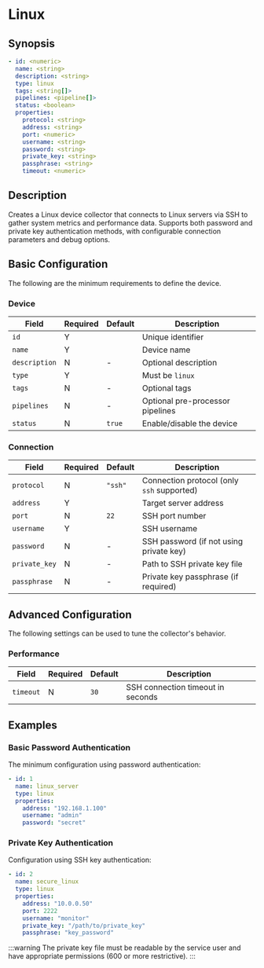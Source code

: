# Linux

## Synopsis

```yaml
- id: <numeric>
  name: <string>
  description: <string>
  type: linux
  tags: <string[]>
  pipelines: <pipeline[]>
  status: <boolean>
  properties:
    protocol: <string>
    address: <string>
    port: <numeric>
    username: <string>
    password: <string>
    private_key: <string>
    passphrase: <string>
    timeout: <numeric>
```

## Description

Creates a Linux device collector that connects to Linux servers via SSH to gather system metrics and performance data. Supports both password and private key authentication methods, with configurable connection parameters and debug options.

## Basic Configuration

The following are the minimum requirements to define the device.

### Device

|Field|Required|Default|Description|
|---|---|---|---|
|`id`|Y||Unique identifier|
|`name`|Y||Device name|
|`description`|N|-|Optional description|
|`type`|Y||Must be `linux`|
|`tags`|N|-|Optional tags|
|`pipelines`|N|-|Optional pre-processor pipelines|
|`status`|N|`true`|Enable/disable the device|

### Connection

|Field|Required|Default|Description|
|---|---|---|---|
|`protocol`|N|`"ssh"`|Connection protocol (only `ssh` supported)|
|`address`|Y||Target server address|
|`port`|N|`22`|SSH port number|
|`username`|Y||SSH username|
|`password`|N|-|SSH password (if not using private key)|
|`private_key`|N|-|Path to SSH private key file|
|`passphrase`|N|-|Private key passphrase (if required)|

## Advanced Configuration

The following settings can be used to tune the collector's behavior.

### Performance

|Field|Required|Default|Description|
|---|---|---|---|
|`timeout`|N|`30`|SSH connection timeout in seconds|

## Examples

### Basic Password Authentication

The minimum configuration using password authentication:

```yaml
- id: 1
  name: linux_server
  type: linux
  properties:
    address: "192.168.1.100"
    username: "admin"
    password: "secret"
```

### Private Key Authentication

Configuration using SSH key authentication:

```yaml
- id: 2
  name: secure_linux
  type: linux
  properties:
    address: "10.0.0.50"
    port: 2222
    username: "monitor"
    private_key: "/path/to/private_key"
    passphrase: "key_password"
```

:::warning
The private key file must be readable by the service user and have appropriate permissions (600 or more restrictive).
:::
